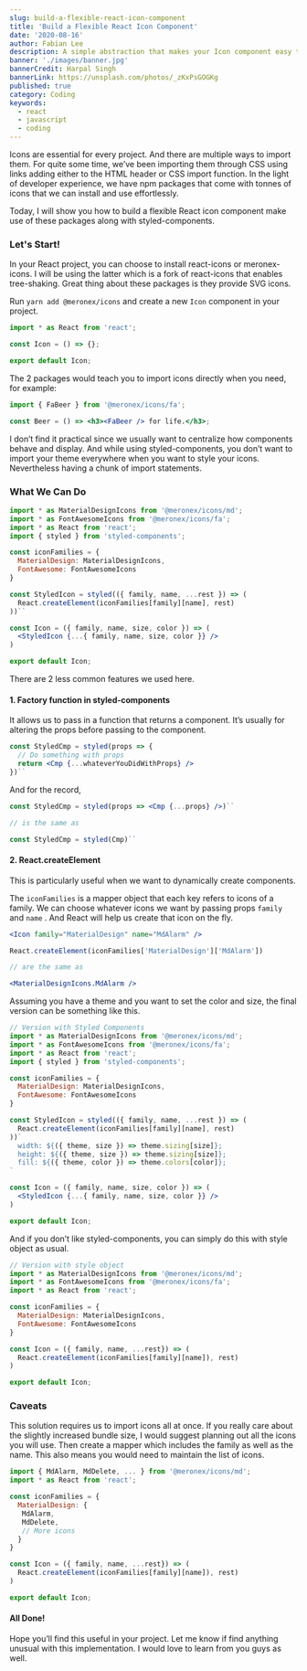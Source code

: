 ```yaml
---
slug: build-a-flexible-react-icon-component
title: 'Build a Flexible React Icon Component'
date: '2020-08-16'
author: Fabian Lee
description: A simple abstraction that makes your Icon component easy to use.
banner: './images/banner.jpg'
bannerCredit: Harpal Singh
bannerLink: https://unsplash.com/photos/_zKxPsGOGKg
published: true
category: Coding
keywords:
  - react
  - javascript
  - coding
---
```


Icons are essential for every project. And there are multiple ways to import them. For quite some time, we’ve been importing them through CSS using links adding either to the HTML header or CSS import function. In the light of developer experience, we have npm packages that come with tonnes of icons that we can install and use effortlessly.

Today, I will show you how to build a flexible React icon component make use of these packages along with styled-components.

### Let's Start!

In your React project, you can choose to install react-icons or meronex-icons. I will be using the latter which is a fork of react-icons that enables tree-shaking. Great thing about these packages is they provide SVG icons.

Run `yarn add @meronex/icons` and create a new `Icon` component in your project.

```jsx
import * as React from 'react';

const Icon = () => {};

export default Icon;
```

The 2 packages would teach you to import icons directly when you need, for example:

```jsx
import { FaBeer } from '@meronex/icons/fa';

const Beer = () => <h3><FaBeer /> for life.</h3>;
```

I don’t find it practical since we usually want to centralize how components behave and display. And while using styled-components, you don’t want to import your theme everywhere when you want to style your icons. Nevertheless having a chunk of import statements.

### What We Can Do

```jsx
import * as MaterialDesignIcons from '@meronex/icons/md';
import * as FontAwesomeIcons from '@meronex/icons/fa';
import * as React from 'react';
import { styled } from 'styled-components';

const iconFamilies = {
  MaterialDesign: MaterialDesignIcons,
  FontAwesome: FontAwesomeIcons
}

const StyledIcon = styled(({ family, name, ...rest }) => (
  React.createElement(iconFamilies[family][name], rest)
))``

const Icon = ({ family, name, size, color }) => (
  <StyledIcon {...{ family, name, size, color }} />
)

export default Icon;
```

There are 2 less common features we used here.

#### 1. Factory function in styled-components

It allows us to pass in a function that returns a component. It’s usually for altering the props before passing to the component.

```jsx
const StyledCmp = styled(props => {
  // Do something with props
  return <Cmp {...whateverYouDidWithProps} />
})``
```

And for the record,

```jsx
const StyledCmp = styled(props => <Cmp {...props} />)``

// is the same as

const StyledCmp = styled(Cmp)``
```

#### 2. React.createElement 

This is particularly useful when we want to dynamically create components.

The `iconFamilies` is a mapper object that each key refers to icons of a family. We can choose whatever icons we want by passing props `family` and `name` . And React will help us create that icon on the fly.

```jsx
<Icon family="MaterialDesign" name="MdAlarm" />

React.createElement(iconFamilies['MaterialDesign']['MdAlarm'])

// are the same as

<MaterialDesignIcons.MdAlarm />
```

Assuming you have a theme and you want to set the color and size, the final version can be something like this.

```jsx
// Version with Styled Components
import * as MaterialDesignIcons from '@meronex/icons/md';
import * as FontAwesomeIcons from '@meronex/icons/fa';
import * as React from 'react';
import { styled } from 'styled-components';

const iconFamilies = {
  MaterialDesign: MaterialDesignIcons,
  FontAwesome: FontAwesomeIcons
}

const StyledIcon = styled(({ family, name, ...rest }) => (
  React.createElement(iconFamilies[family][name], rest)
))`
  width: ${({ theme, size }) => theme.sizing[size]};
  height: ${({ theme, size }) => theme.sizing[size]};
  fill: ${({ theme, color }) => theme.colors[color]};
`

const Icon = ({ family, name, size, color }) => (
  <StyledIcon {...{ family, name, size, color }} />
)

export default Icon;
```

And if you don’t like styled-components, you can simply do this with style object as usual.

```jsx
// Version with style object
import * as MaterialDesignIcons from '@meronex/icons/md';
import * as FontAwesomeIcons from '@meronex/icons/fa';
import * as React from 'react';

const iconFamilies = {
  MaterialDesign: MaterialDesignIcons,
  FontAwesome: FontAwesomeIcons
}

const Icon = ({ family, name, ...rest}) => (
  React.createElement(iconFamilies[family][name]), rest)
)

export default Icon;
```

### Caveats

This solution requires us to import icons all at once. If you really care about the slightly increased bundle size, I would suggest planning out all the icons you will use. Then create a mapper which includes the family as well as the name. This also means you would need to maintain the list of icons.

```jsx
import { MdAlarm, MdDelete, ... } from '@meronex/icons/md';
import * as React from 'react';

const iconFamilies = {
  MaterialDesign: {
   MdAlarm,
   MdDelete,
   // More icons
  }
}

const Icon = ({ family, name, ...rest}) => (
  React.createElement(iconFamilies[family][name]), rest)
)

export default Icon;
```

#### All Done!

Hope you’ll find this useful in your project. Let me know if find anything unusual with this implementation. I would love to learn from you guys as well.